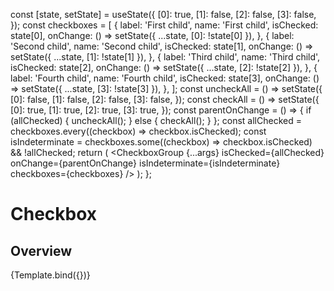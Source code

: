 

<Meta title="Components/Forms/Checkbox Group" component={CheckboxGroup} />

  const [state, setState] = useState({
    [0]: true,
    [1]: false,
    [2]: false,
    [3]: false,
  });
  const checkboxes = [
    {
      label: 'First child',
      name: 'First child',
      isChecked: state[0],
      onChange: () => setState({ ...state, [0]: !state[0] }),
    },
    {
      label: 'Second child',
      name: 'Second child',
      isChecked: state[1],
      onChange: () => setState({ ...state, [1]: !state[1] }),
    },
    {
      label: 'Third child',
      name: 'Third child',
      isChecked: state[2],
      onChange: () => setState({ ...state, [2]: !state[2] }),
    },
    {
      label: 'Fourth child',
      name: 'Fourth child',
      isChecked: state[3],
      onChange: () => setState({ ...state, [3]: !state[3] }),
    },
  ];
  const uncheckAll = () =>
    setState({
      [0]: false,
      [1]: false,
      [2]: false,
      [3]: false,
    });
  const checkAll = () =>
    setState({
      [0]: true,
      [1]: true,
      [2]: true,
      [3]: true,
    });
  const parentOnChange = () => {
    if (allChecked) {
      uncheckAll();
    } else {
      checkAll();
    }
  };
  const allChecked = checkboxes.every((checkbox) => checkbox.isChecked);
  const isIndeterminate =
    checkboxes.some((checkbox) => checkbox.isChecked) && !allChecked;
  return (
    <CheckboxGroup
      {...args}
      isChecked={allChecked}
      onChange={parentOnChange}
      isIndeterminate={isIndeterminate}
      checkboxes={checkboxes}
    />
  );
};

# Checkbox

## Overview

<Canvas>
  <Story
    name="Overview"
    args={{
      name: 'Control',
      value: 1,
      isDisabled: false,
      isInvalid: false,
      label: 'Parent item',
      addDividerAfterIndex: [2],
      size: 'md',
    }}
  >
    {Template.bind({})}
  </Story>
</Canvas>

<ArgsTable story="Overview" />
